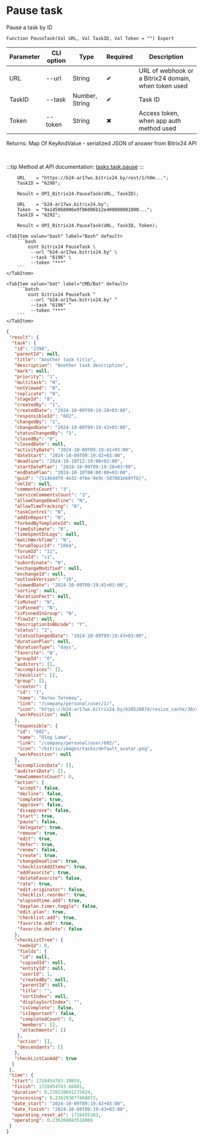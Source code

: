 ﻿---
sidebar_position: 12
description: Pause task and other functions to work with Bitrix24 in the Open Integration Package, a free open-source integration library for 1C:Enterprise 8, OneScript and CLI
keywords: [1C, 1С, 1С:Enterprise, 1С:Enterprise 8.3, API, Integration, Services, Exchange, OneScript, CLI, Bitrix24]
---


# Pause task
 Pause a task by ID



`Function PauseTask(Val URL, Val TaskID, Val Token = "") Export`

  | Parameter | CLI option | Type | Required | Description |
  |-|-|-|-|-|
  | URL | --url | String | &#x2714; | URL of webhook or a Bitrix24 domain, when token used |
  | TaskID | --task | Number, String | &#x2714; | Task ID |
  | Token | --token | String | &#x2716; | Access token, when app auth method used |

  
  Returns:  Map Of KeyAndValue - serialized JSON of answer from Bitrix24 API

<br/>

:::tip
Method at API documentation: [tasks.task.pause](https://dev.1c-bitrix.ru/rest_help/tasks/task/tasks/tasks_task_pause.php)
:::
<br/>



```bsl title="1C:Enterprise/OneScript code example"
    URL    = "https://b24-ar17wx.bitrix24.by/rest/1/h0m...";
    TaskID = "6290";

    Result = OPI_Bitrix24.PauseTask(URL, TaskID);

    URL    = "b24-ar17wx.bitrix24.by";
    Token  = "9a145068006e9f06006b12e400000001000...";
    TaskID = "6292";

    Result = OPI_Bitrix24.PauseTask(URL, TaskID, Token);
```
 

 <Tabs>
  
    <TabItem value="bash" label="Bash" default>
        ```bash
            oint bitrix24 PauseTask \
             --url "b24-ar17wx.bitrix24.by" \
             --task "6196" \
             --token "***"
        ```
    </TabItem>
  
    <TabItem value="bat" label="CMD/Bat" default>
        ```batch
            oint bitrix24 PauseTask ^
             --url "b24-ar17wx.bitrix24.by" ^
             --task "6196" ^
             --token "***"
        ```
    </TabItem>
</Tabs>


```json title="Result"
{
 "result": {
  "task": {
   "id": "2398",
   "parentId": null,
   "title": "Another task title",
   "description": "Another task description",
   "mark": null,
   "priority": "1",
   "multitask": "N",
   "notViewed": "N",
   "replicate": "N",
   "stageId": "0",
   "createdBy": "1",
   "createdDate": "2024-10-09T09:19:28+03:00",
   "responsibleId": "602",
   "changedBy": "1",
   "changedDate": "2024-10-09T09:19:43+03:00",
   "statusChangedBy": "1",
   "closedBy": "0",
   "closedDate": null,
   "activityDate": "2024-10-09T09:19:41+03:00",
   "dateStart": "2024-10-09T09:19:42+03:00",
   "deadline": "2024-10-10T12:19:00+03:00",
   "startDatePlan": "2024-10-09T09:19:28+03:00",
   "endDatePlan": "2024-10-10T00:00:00+03:00",
   "guid": "{51464df0-4e32-4fbe-9e9c-5d7081eb0ffb}",
   "xmlId": null,
   "commentsCount": "3",
   "serviceCommentsCount": "3",
   "allowChangeDeadline": "N",
   "allowTimeTracking": "N",
   "taskControl": "N",
   "addInReport": "N",
   "forkedByTemplateId": null,
   "timeEstimate": "0",
   "timeSpentInLogs": null,
   "matchWorkTime": "N",
   "forumTopicId": "1664",
   "forumId": "11",
   "siteId": "s1",
   "subordinate": "N",
   "exchangeModified": null,
   "exchangeId": null,
   "outlookVersion": "10",
   "viewedDate": "2024-10-09T09:19:41+03:00",
   "sorting": null,
   "durationFact": null,
   "isMuted": "N",
   "isPinned": "N",
   "isPinnedInGroup": "N",
   "flowId": null,
   "descriptionInBbcode": "Y",
   "status": "2",
   "statusChangedDate": "2024-10-09T09:19:43+03:00",
   "durationPlan": null,
   "durationType": "days",
   "favorite": "N",
   "groupId": "0",
   "auditors": [],
   "accomplices": [],
   "checklist": [],
   "group": [],
   "creator": {
    "id": "1",
    "name": "Антон Титовец",
    "link": "/company/personal/user/1/",
    "icon": "https://b24-ar17wx.bitrix24.by/b28528874/resize_cache/30/c0120a8d7c10d63c83e32398d1ec4d9e/main/d7e/d7e99cf556e4ab676463dae2c00ddfbb/a7e0af6899300e3c684caeca5c334d81.jpg",
    "workPosition": null
   },
   "responsible": {
    "id": "602",
    "name": "Oleg Lama",
    "link": "/company/personal/user/602/",
    "icon": "/bitrix/images/tasks/default_avatar.png",
    "workPosition": null
   },
   "accomplicesData": [],
   "auditorsData": [],
   "newCommentsCount": 0,
   "action": {
    "accept": false,
    "decline": false,
    "complete": true,
    "approve": false,
    "disapprove": false,
    "start": true,
    "pause": false,
    "delegate": true,
    "remove": true,
    "edit": true,
    "defer": true,
    "renew": false,
    "create": true,
    "changeDeadline": true,
    "checklistAddItems": true,
    "addFavorite": true,
    "deleteFavorite": false,
    "rate": true,
    "edit.originator": false,
    "checklist.reorder": true,
    "elapsedtime.add": true,
    "dayplan.timer.toggle": false,
    "edit.plan": true,
    "checklist.add": true,
    "favorite.add": true,
    "favorite.delete": false
   },
   "checkListTree": {
    "nodeId": 0,
    "fields": {
     "id": null,
     "copiedId": null,
     "entityId": null,
     "userId": 1,
     "createdBy": null,
     "parentId": null,
     "title": "",
     "sortIndex": null,
     "displaySortIndex": "",
     "isComplete": false,
     "isImportant": false,
     "completedCount": 0,
     "members": [],
     "attachments": []
    },
    "action": [],
    "descendants": []
   },
   "checkListCanAdd": true
  }
 },
 "time": {
  "start": 1728454783.39859,
  "finish": 1728454783.66881,
  "duration": 0.270220041275024,
  "processing": 0.236293077468872,
  "date_start": "2024-10-09T09:19:43+03:00",
  "date_finish": "2024-10-09T09:19:43+03:00",
  "operating_reset_at": 1728455383,
  "operating": 0.236268043518066
 }
}
```
